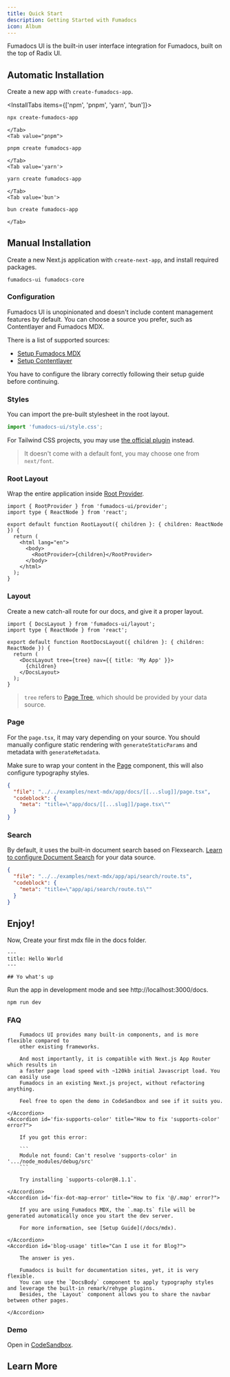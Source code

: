 ```yaml
---
title: Quick Start
description: Getting Started with Fumadocs
icon: Album
---
```


Fumadocs UI is the built-in user interface integration for Fumadocs, built on the top of Radix UI.

## Automatic Installation

Create a new app with `create-fumadocs-app`.

<InstallTabs items={['npm', 'pnpm', 'yarn', 'bun']}>
    <Tab value='npm'>

```bash
npx create-fumadocs-app
```

    </Tab>
    <Tab value="pnpm">

```bash
pnpm create fumadocs-app
```

    </Tab>
    <Tab value='yarn'>

```bash
yarn create fumadocs-app
```

    </Tab>
    <Tab value='bun'>

```bash
bun create fumadocs-app
```

    </Tab>

</InstallTabs>

## Manual Installation

Create a new Next.js application with `create-next-app`, and install required packages.

```package-install
fumadocs-ui fumadocs-core
```

### Configuration

Fumadocs UI is unopinionated and doesn't include content management features by default.
You can choose a source you prefer, such as Contentlayer and Fumadocs MDX.

There is a list of supported sources:

- [Setup Fumadocs MDX](/docs/mdx)
- [Setup Contentlayer](/docs/headless/contentlayer)

You have to configure the library correctly following their setup guide before continuing.

### Styles

You can import the pre-built stylesheet in the root layout.

```ts
import 'fumadocs-ui/style.css';
```

For Tailwind CSS projects, you may use [the official plugin](/docs/ui/theme) instead.

> It doesn't come with a default font, you may choose one from `next/font`.

### Root Layout

Wrap the entire application inside [Root Provider](/docs/ui/blocks/root-provider).

```tsx
import { RootProvider } from 'fumadocs-ui/provider';
import type { ReactNode } from 'react';

export default function RootLayout({ children }: { children: ReactNode }) {
  return (
    <html lang="en">
      <body>
        <RootProvider>{children}</RootProvider>
      </body>
    </html>
  );
}
```

### Layout

Create a new catch-all route for our docs, and give it a proper layout.

```tsx title="app/docs/layout.tsx"
import { DocsLayout } from 'fumadocs-ui/layout';
import type { ReactNode } from 'react';

export default function RootDocsLayout({ children }: { children: ReactNode }) {
  return (
    <DocsLayout tree={tree} nav={{ title: 'My App' }}>
      {children}
    </DocsLayout>
  );
}
```

> `tree` refers to [Page Tree](/docs/headless/page-tree), which should be provided by your data source.

### Page

For the `page.tsx`, it may vary depending on your source. You should manually configure static rendering with `generateStaticParams` and metadata with `generateMetadata`.

Make sure to wrap your content in the [Page](/docs/ui/blocks/page) component, this will also configure typography styles.

<Accordions>
<Accordion title="Example with Fumadocs MDX">

```json doc-gen:file
{
  "file": "../../examples/next-mdx/app/docs/[[...slug]]/page.tsx",
  "codeblock": {
    "meta": "title=\"app/docs/[[...slug]]/page.tsx\""
  }
}
```

</Accordion>
</Accordions>

### Search

By default, it uses the built-in document search based on Flexsearch. [Learn to configure Document Search](/docs/headless/search/flexsearch) for your data source.

<Accordions>
<Accordion title="Example with Fumadocs MDX">

```json doc-gen:file
{
  "file": "../../examples/next-mdx/app/api/search/route.ts",
  "codeblock": {
    "meta": "title=\"app/api/search/route.ts\""
  }
}
```

</Accordion>
</Accordions>

## Enjoy!

Now, Create your first mdx file in the docs folder.

```mdx title="content/docs/index.mdx"
---
title: Hello World
---

## Yo what's up
```

Run the app in development mode and see http://localhost:3000/docs.

```bash
npm run dev
```

### FAQ

<Accordions>
    <Accordion id='why-fumadocs-ui' title="Why Fumadocs UI?">

        Fumadocs UI provides many built-in components, and is more flexible compared to
        other existing frameworks.

        And most importantly, it is compatible with Next.js App Router which results in
        a faster page load speed with ~120kb initial Javascript load. You can easily use
        Fumadocs in an existing Next.js project, without refactoring anything.

        Feel free to open the demo in CodeSandbox and see if it suits you.

    </Accordion>
    <Accordion id='fix-supports-color' title="How to fix 'supports-color' error?">

        If you got this error:

        ```
        Module not found: Can't resolve 'supports-color' in '.../node_modules/debug/src'
        ```

        Try installing `supports-color@8.1.1`.

    </Accordion>
    <Accordion id='fix-dot-map-error' title="How to fix '@/.map' error?">

        If you are using Fumadocs MDX, the `.map.ts` file will be generated automatically once you start the dev server.

        For more information, see [Setup Guide](/docs/mdx).

    </Accordion>
    <Accordion id='blog-usage' title="Can I use it for Blog?">

        The answer is yes.

        Fumadocs is built for documentation sites, yet, it is very flexible.
        You can use the `DocsBody` component to apply typography styles and leverage the built-in remark/rehype plugins.
        Besides, the `Layout` component allows you to share the navbar between other pages.

    </Accordion>

</Accordions>

### Demo

Open in [CodeSandbox](https://githubbox.com/fuma-nama/fumadocs-ui-template).

## Learn More

<Cards>
  <Card
    href="/docs/headless/page-conventions"
    title="Page Structure"
    description="Learn how to structure your pages"
  />
  <Card
    href="/docs/ui/internationalization"
    title="Learn I18n"
    description="Learn how to implement I18n"
  />
  <Card
    href="/docs/ui/theme"
    title="Theming"
    description="Add themes to Fumadocs UI"
  />
  <Card
    href="/docs/ui/components/codeblock"
    title="Code Block"
    description="Learn how to use code blocks in MDX"
  />
</Cards>
